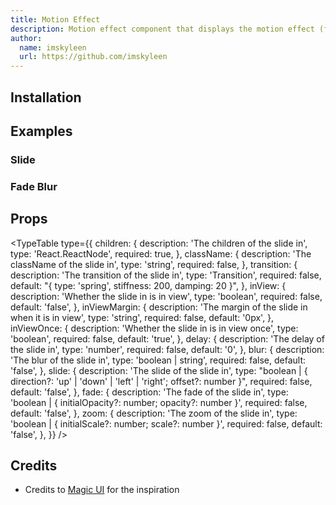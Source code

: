 ```yaml
---
title: Motion Effect
description: Motion effect component that displays the motion effect (fade in, slide in, etc.).
author:
  name: imskyleen
  url: https://github.com/imskyleen
---
```


<ComponentPreview name="motion-effect-image-grid-demo" />

## Installation

<ComponentInstallation name="motion-effect" />

## Examples

### Slide

<ComponentPreview name="motion-effect-slide-demo" />

### Fade Blur

<ComponentPreview name="motion-effect-fade-blur-demo" />

## Props

<TypeTable
  type={{
    children: {
      description: 'The children of the slide in',
      type: 'React.ReactNode',
      required: true,
    },
    className: {
      description: 'The className of the slide in',
      type: 'string',
      required: false,
    },
    transition: {
      description: 'The transition of the slide in',
      type: 'Transition',
      required: false,
      default: "{ type: 'spring', stiffness: 200, damping: 20 }",
    },
    inView: {
      description: 'Whether the slide in is in view',
      type: 'boolean',
      required: false,
      default: 'false',
    },
    inViewMargin: {
      description: 'The margin of the slide in when it is in view',
      type: 'string',
      required: false,
      default: '0px',
    },
    inViewOnce: {
      description: 'Whether the slide in is in view once',
      type: 'boolean',
      required: false,
      default: 'true',
    },
    delay: {
      description: 'The delay of the slide in',
      type: 'number',
      required: false,
      default: '0',
    },
    blur: {
      description: 'The blur of the slide in',
      type: 'boolean | string',
      required: false,
      default: 'false',
    },
    slide: {
      description: 'The slide of the slide in',
      type: "boolean | { direction?: 'up' | 'down' | 'left' | 'right'; offset?: number }",
      required: false,
      default: 'false',
    },
    fade: {
      description: 'The fade of the slide in',
      type: 'boolean | { initialOpacity?: number; opacity?: number }',
      required: false,
      default: 'false',
    },
    zoom: {
      description: 'The zoom of the slide in',
      type: 'boolean | { initialScale?: number; scale?: number }',
      required: false,
      default: 'false',
    },
  }}
/>

## Credits

- Credits to [Magic UI](https://magicui.design/docs/components/blur-fade) for the inspiration
